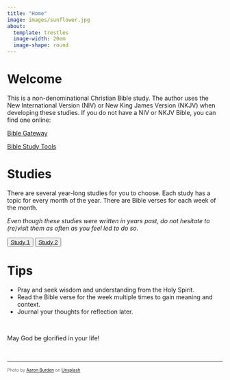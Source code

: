 ```yaml
---
title: "Home"
image: images/sunflower.jpg
about:
  template: trestles
  image-width: 20em
  image-shape: round
---
```


# Welcome

This is a non-denominational Christian Bible study. The author uses the New International Version (NIV) or New King James Version (NKJV) when developing these studies. If you do not have a NIV or NKJV Bible, you can find one online:

[Bible Gateway](https://www.biblegateway.com/versions/) 

[Bible Study Tools](https://www.biblestudytools.com/bible-versions/)


# Studies

There are several year-long studies for you to choose. Each study has a topic for every month of the year. There are Bible verses for each week of the month. 

*Even though these studies were written in years past, do not hesitate to (re)visit them as often as you feel led to do so.*

<button type="button" class="btn btn-default"><a href="study-1.qmd">Study 1</a></button>

<button type="button" class="btn btn-default"><a href="study-2.qmd">Study 2</a></button>

# Tips 

- Pray and seek wisdom and understanding from the  Holy Spirit.
- Read the Bible verse for the week  multiple times to gain meaning and context.
- Journal your thoughts for reflection later.

<br>

May God be glorified in your life!

<br>

<hr>

<p style="text-align: left; color: #717171; font-size: 10px">
Photo by <a href="https://unsplash.com/@aaronburden?utm_content=creditCopyText&utm_medium=referral&utm_source=unsplash">Aaron Burden</a> on <a href="https://unsplash.com/photos/close-up-photography-of-yellow-sunflower-zpK28VGxkJw?utm_content=creditCopyText&utm_medium=referral&utm_source=unsplash">Unsplash</a>
<p>
